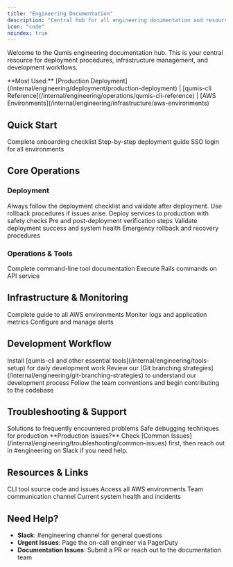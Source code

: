 ```yaml
---
title: "Engineering Documentation"
description: "Central hub for all engineering documentation and resources"
icon: "code"
noindex: true
---
```


Welcome to the Qumis engineering documentation hub. This is your central resource for deployment procedures, infrastructure management, and development workflows.

<Tip>
  **Most Used:** [Production Deployment](/internal/engineering/deployment/production-deployment) | [qumis-cli Reference](/internal/engineering/operations/qumis-cli-reference) | [AWS Environments](/internal/engineering/infrastructure/aws-environments)
</Tip>

## Quick Start

<CardGroup cols={3}>
  <Card
    title="New Engineer?"
    icon="user-plus"
    href="/internal/engineering/onboarding"
  >
    Complete onboarding checklist
  </Card>
  <Card
    title="Deploy to Production"
    icon="rocket"
    href="/internal/engineering/deployment/production-deployment"
  >
    Step-by-step deployment guide
  </Card>
  <Card
    title="Access AWS Console"
    icon="lock-open"
    href="https://qumis.awsapps.com/start/#/?tab=accounts"
  >
    SSO login for all environments
  </Card>
</CardGroup>

## Core Operations

### Deployment

<Note>
  Always follow the deployment checklist and validate after deployment. Use rollback procedures if issues arise.
</Note>

<CardGroup cols={2}>
  <Card
    title="Production Deployment"
    icon="rocket"
    href="/internal/engineering/deployment/production-deployment"
    color="#10b981"
  >
    Deploy services to production with safety checks
  </Card>
  <Card
    title="Deployment Checklist"
    icon="clipboard-check"
    href="/internal/engineering/deployment/deployment-checklist"
    color="#3b82f6"
  >
    Pre and post-deployment verification steps
  </Card>
  <Card
    title="Post-Deployment Validation"
    icon="shield-check"
    href="/internal/engineering/deployment/post-deployment-validation"
    color="#3b82f6"
  >
    Validate deployment success and system health
  </Card>
  <Card
    title="Rollback Procedures"
    icon="rotate-left"
    href="/internal/engineering/deployment/rollback-procedures"
    color="#ef4444"
  >
    Emergency rollback and recovery procedures
  </Card>
</CardGroup>

### Operations & Tools

<CardGroup cols={2}>
  <Card
    title="qumis-cli Reference"
    icon="terminal"
    href="/internal/engineering/operations/qumis-cli-reference"
  >
    Complete command-line tool documentation
  </Card>
  <Card
    title="Rails Commands"
    icon="gem"
    href="/internal/engineering/operations/rails-commands"
  >
    Execute Rails commands on API service
  </Card>
</CardGroup>

## Infrastructure & Monitoring

<AccordionGroup>
  <Accordion title="AWS Infrastructure" icon="cloud">
    <CardGroup cols={3}>
      <Card
        title="AWS Environments"
        icon="server"
        href="/internal/engineering/infrastructure/aws-environments"
      >
        Complete guide to all AWS environments
      </Card>
      <Card
        title="CloudWatch Monitoring"
        icon="chart-line"
        href="/internal/engineering/infrastructure/cloudwatch-monitoring"
      >
        Monitor logs and application metrics
      </Card>
      <Card
        title="CloudWatch Alerts"
        icon="bell"
        href="/internal/engineering/infrastructure/cloudwatch-alerts"
      >
        Configure and manage alerts
      </Card>
    </CardGroup>
  </Accordion>
</AccordionGroup>

## Development Workflow

<Steps>
  <Step title="Setup Development Environment">
    Install [qumis-cli and other essential tools](/internal/engineering/tools-setup) for daily development work
  </Step>
  <Step title="Learn Git Workflow">
    Review our [Git branching strategies](/internal/engineering/git-branching-strategies) to understand our development process
  </Step>
  <Step title="Start Contributing">
    Follow the team conventions and begin contributing to the codebase
  </Step>
</Steps>

## Troubleshooting & Support

<CardGroup cols={2}>
  <Card
    title="Common Issues"
    icon="triangle-exclamation"
    href="/internal/engineering/troubleshooting/common-issues"
    color="#f59e0b"
  >
    Solutions to frequently encountered problems
  </Card>
  <Card
    title="Production Debugging"
    icon="bug"
    href="/internal/engineering/troubleshooting/debugging-production"
    color="#f59e0b"
  >
    Safe debugging techniques for production
  </Card>
</CardGroup>

<Warning>
  **Production Issues?** Check [Common Issues](/internal/engineering/troubleshooting/common-issues) first, then reach out in #engineering on Slack if you need help.
</Warning>

## Resources & Links

<CardGroup cols={2}>
  <Card
    title="qumis-cli Repository"
    icon="github"
    href="https://github.com/qumisinc/qumis-cli"
  >
    CLI tool source code and issues
  </Card>
  <Card
    title="AWS Console (SSO)"
    icon="aws"
    href="https://qumis.awsapps.com/start/#/?tab=accounts"
  >
    Access all AWS environments
  </Card>
  <Card
    title="Engineering Slack"
    icon="slack"
    href="https://qumis.slack.com/channels/engineering"
  >
    Team communication channel
  </Card>
  <Card
    title="System Status"
    icon="signal"
    href="https://status.qumis.com"
  >
    Current system health and incidents
  </Card>
</CardGroup>

## Need Help?

- **Slack**: #engineering channel for general questions
- **Urgent Issues**: Page the on-call engineer via PagerDuty
- **Documentation Issues**: Submit a PR or reach out to the documentation team
